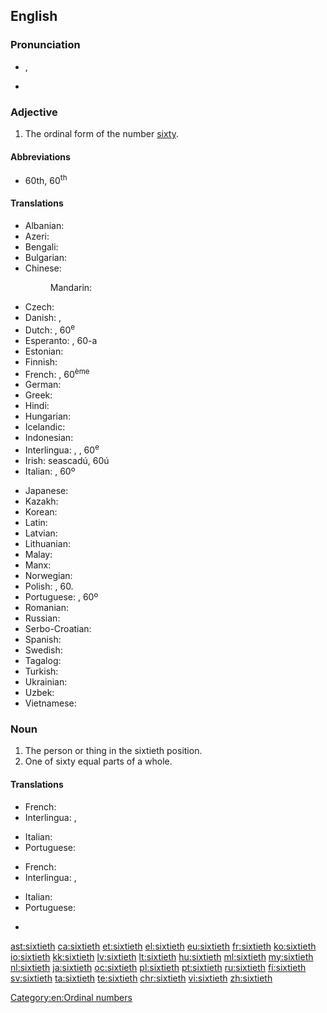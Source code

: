 ==English==

===Pronunciation===
* {{IPA|/ˈsɪkstiəθ/}}, {{X-SAMPA|/"sIksti@T/}}
* {{hyphenation|six|ti|eth}}

===Adjective===
{{en-adj|-}}

# The ordinal form of the number [[sixty]].

====Abbreviations====
* 60th, 60<sup>th</sup>

====Translations====
{{trans-top|the ordinal form of the number sixty}}
* Albanian: {{t-|sq|gjashtëdhjetë}}
* Azeri: {{t-|az|altmışıncı}}
* Bengali: {{t-|bn|ষষ্টিতম|tr=ṣaṣṭitama|sc=Beng}}
* Bulgarian: {{t-|bg|шейсетият|tr=sheĭsetiyat |sc=Deva}}
* Chinese:
*: Mandarin: {{t|cmn|第六十|tr=dì liùshí|sc=Hani}}
* Czech: {{t+|cs|šedesátý}}
* Danish: {{t-|da|tressende}}, {{t-|da|tresindstyvende}}
* Dutch: {{t+|nl|zestigste}}, 60<sup>e</sup>
* Esperanto: {{t-|eo|sesdeka}}, 60-a
* Estonian: {{t-|et|kuuekümnes}}
* Finnish: {{t-|fi|kuudeskymmenes}}
* French: {{t+|fr|soixantième}}, 60<sup>ème</sup>
* German: {{t+|de|sechzigste}}
* Greek: {{t+|el|εξηκοστός|tr=exikostos}}
* Hindi: {{t-|hi|साठवाँ|tr=sāṭhavām̐|sc=Deva}}
* Hungarian: {{t+|hu|hatvanadik}}
* Icelandic: {{t-|is|sextugasta}}
* Indonesian: {{t-|id|keenampuluh}}
* Interlingua: {{t-|ia|sexantesime}}, {{t-|ia|sexagesime}}, 60<sup>e</sup>
* Irish: seascadú, 60ú
* Italian: {{t-|it|sessantesimo}}, 60º
{{trans-mid}}
* Japanese: {{t-|ja|第六十|tr=dai roku jū|sc=Jpan}}
* Kazakh: {{t|kk|алпыншы|tr=alpınşı|sc=Cyrl}}
* Korean: {{t+|ko|예순째|tr=yesunjjae|sc=Hang}}
* Latin: {{t-|la|sexagesimus}}
* Latvian: {{t+|lv|sešdesmitais}}
* Lithuanian: {{t+|lt|šešiasdešimtas}}
* Malay: {{t-|ms|keenam puluh}}
* Manx: {{t-|gv|tree feedoo}}
* Norwegian: {{t-|no|sekstinde}}
* Polish: {{t+|pl|sześćdziesiąty}}, 60.
* Portuguese: {{t+|pt|sexagésimo}}, 60º
* Romanian: {{t-|ro|șaizecilea}}
* Russian: {{t+|ru|шестидесятый|tr=shestidesyatyĭ|sc=Cyrl}}
* Serbo-Croatian: {{t-|sh|šezdeseti}}
* Spanish: {{t+|es|sexagésimo}}
* Swedish: {{t+|sv|sextionde}}
* Tagalog: {{t-|tl|pang-animnapu}}
* Turkish: {{t+|tr|altmışıncı}}
* Ukrainian: {{t-|uk|шестидесятих|tr=shestydesyatykh|sc=Cyrl}}
* Uzbek: {{t-|uz|oltmishinchi}}
* Vietnamese: {{t-|vi|thứ sáu mươi}}
{{trans-bottom}}

===Noun===
{{en-noun|s|-}}

# The person or thing in the sixtieth position.
# One of sixty equal parts of a whole.

====Translations====
{{trans-top|person or thing in the sixtieth position}}
* French: {{t+|fr|soixantième|m|f}}
* Interlingua: {{t-|ia|sexantesimo|m}}, {{t-|ia|sexagesimo|m}}
{{trans-mid}}
* Italian: {{t-|it|sessantesimo|m}}
* Portuguese: {{t+|pt|sexagésimo|m}}
{{trans-bottom}}

{{trans-top|one of sixty equal parts of a whole}}
* French: {{t+|fr|soixantième|m}}
* Interlingua: {{t-|ia|sexantesimo|m}}, {{t-|ia|sexagesimo|m}}
{{trans-mid}}
* Italian: {{t-|it|sessantesimo|m}}
* Portuguese: {{t+|pt|sexagésimo|m}}
{{trans-bottom}}

{{checktrans-top}}
* {{ttbc|nl}} {{t+|nl|zestigste}}
{{trans-bottom}}

[[Category:en:Ordinal numbers]]

[[ast:sixtieth]]
[[ca:sixtieth]]
[[et:sixtieth]]
[[el:sixtieth]]
[[eu:sixtieth]]
[[fr:sixtieth]]
[[ko:sixtieth]]
[[io:sixtieth]]
[[kk:sixtieth]]
[[lv:sixtieth]]
[[lt:sixtieth]]
[[hu:sixtieth]]
[[ml:sixtieth]]
[[my:sixtieth]]
[[nl:sixtieth]]
[[ja:sixtieth]]
[[oc:sixtieth]]
[[pl:sixtieth]]
[[pt:sixtieth]]
[[ru:sixtieth]]
[[fi:sixtieth]]
[[sv:sixtieth]]
[[ta:sixtieth]]
[[te:sixtieth]]
[[chr:sixtieth]]
[[vi:sixtieth]]
[[zh:sixtieth]]